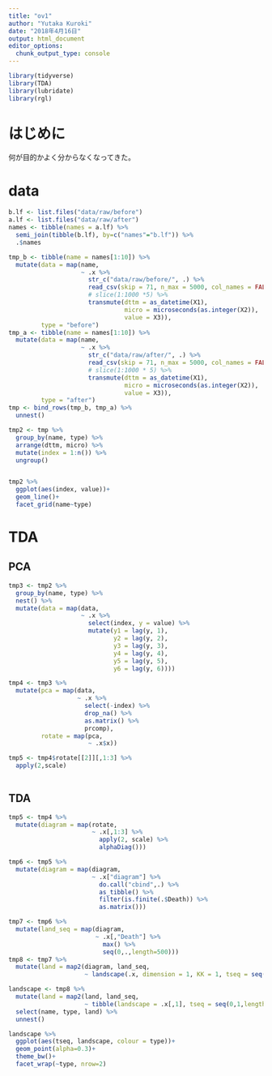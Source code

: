 ---
title: "ov1"
author: "Yutaka Kuroki"
date: "2018年4月16日"
output: html_document
editor_options: 
  chunk_output_type: console
---


```{r}
library(tidyverse)
library(TDA)
library(lubridate)
library(rgl)

```

# はじめに

何が目的かよく分からなくなってきた。

# data

```{r}
b.lf <- list.files("data/raw/before")
a.lf <- list.files("data/raw/after")
names <- tibble(names = a.lf) %>% 
  semi_join(tibble(b.lf), by=c("names"="b.lf")) %>% 
  .$names
```

```{r}
tmp_b <- tibble(name = names[1:10]) %>% 
  mutate(data = map(name, 
                    ~ .x %>% 
                      str_c("data/raw/before/", .) %>% 
                      read_csv(skip = 71, n_max = 5000, col_names = FALSE) %>% 
                      # slice(1:1000 *5) %>% 
                      transmute(dttm = as_datetime(X1),
                                micro = microseconds(as.integer(X2)),
                                value = X3)),
         type = "before")
tmp_a <- tibble(name = names[1:10]) %>% 
  mutate(data = map(name, 
                    ~ .x %>% 
                      str_c("data/raw/after/", .) %>% 
                      read_csv(skip = 71, n_max = 5000, col_names = FALSE) %>% 
                      # slice(1:1000 * 5) %>% 
                      transmute(dttm = as_datetime(X1),
                                micro = microseconds(as.integer(X2)),
                                value = X3)),
         type = "after")
tmp <- bind_rows(tmp_b, tmp_a) %>% 
  unnest()
```


```{r}
tmp2 <- tmp %>% 
  group_by(name, type) %>% 
  arrange(dttm, micro) %>% 
  mutate(index = 1:n()) %>% 
  ungroup()


tmp2 %>% 
  ggplot(aes(index, value))+
  geom_line()+
  facet_grid(name~type)

```

# TDA

## PCA

```{r}
tmp3 <- tmp2 %>% 
  group_by(name, type) %>% 
  nest() %>% 
  mutate(data = map(data,
                    ~ .x %>% 
                      select(index, y = value) %>% 
                      mutate(y1 = lag(y, 1),
                             y2 = lag(y, 2),
                             y3 = lag(y, 3),
                             y4 = lag(y, 4),
                             y5 = lag(y, 5),
                             y6 = lag(y, 6))))

tmp4 <- tmp3 %>% 
  mutate(pca = map(data,
                   ~ .x %>% 
                     select(-index) %>% 
                     drop_na() %>% 
                     as.matrix() %>% 
                     prcomp),
         rotate = map(pca,
                      ~ .x$x))
```

```{r}
tmp5 <- tmp4$rotate[[2]][,1:3] %>% 
  apply(2,scale)
  

```

## TDA

```{r}
tmp5 <- tmp4 %>% 
  mutate(diagram = map(rotate,
                       ~ .x[,1:3] %>% 
                         apply(2, scale) %>% 
                         alphaDiag()))

tmp6 <- tmp5 %>% 
  mutate(diagram = map(diagram,
                       ~ .x["diagram"] %>% 
                         do.call("cbind",.) %>% 
                         as_tibble() %>% 
                         filter(is.finite(.$Death)) %>% 
                         as.matrix()))

tmp7 <- tmp6 %>% 
  mutate(land_seq = map(diagram,
                        ~ .x[,"Death"] %>% 
                          max() %>% 
                          seq(0,.,length=500)))
tmp8 <- tmp7 %>% 
  mutate(land = map2(diagram, land_seq,
                     ~ landscape(.x, dimension = 1, KK = 1, tseq = seq(0,1,length=1000))))
```



```{r}
landscape <- tmp8 %>% 
  mutate(land = map2(land, land_seq,
                     ~ tibble(landscape = .x[,1], tseq = seq(0,1,length=1000)))) %>% 
  select(name, type, land) %>% 
  unnest()

landscape %>% 
  ggplot(aes(tseq, landscape, colour = type))+
  geom_point(alpha=0.3)+
  theme_bw()+
  facet_wrap(~type, nrow=2)
```

